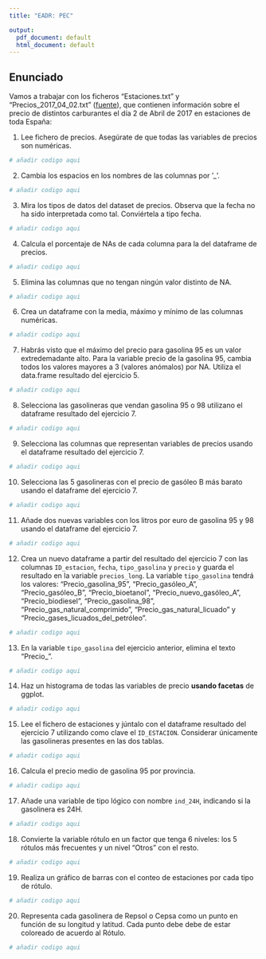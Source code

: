```yaml
---
title: "EADR: PEC"

output:
  pdf_document: default
  html_document: default
---
```


## Enunciado

Vamos a trabajar con los ficheros "Estaciones.txt" y "Precios_2017_04_02.txt" ([fuente](https://geoportalgasolineras.es/#/Descargas)), que contienen información sobre el precio de distintos carburantes el día 2 de Abril de 2017 en estaciones de toda España:

  1. Lee fichero de precios. Asegúrate de que todas las variables de precios son numéricas.
```r
# añadir codigo aqui
```
  
  2. Cambia los espacios en los nombres de las columnas por '_'.
```r
# añadir codigo aqui
```
  
  3. Mira los tipos de datos del dataset de precios. Observa que la fecha no ha sido interpretada como tal. Conviértela a tipo fecha.
```r
# añadir codigo aqui
```
  
  4. Calcula el porcentaje de NAs de cada columna para la del dataframe de precios.
```r
# añadir codigo aqui
```
  
  5. Elimina las columnas que no tengan ningún valor distinto de NA.
```r
# añadir codigo aqui
```
  
  6. Crea un dataframe con la media, máximo y mínimo de las columnas numéricas.
```r
# añadir codigo aqui
```
  
  7. Habrás visto que el máximo del precio para gasolina 95 es un valor extredemadante alto. Para la variable precio de la gasolina 95, cambia todos los valores mayores a 3 (valores anómalos) por NA. Utiliza el data.frame resultado del ejercicio 5.
```r
# añadir codigo aqui
```
  
  8. Selecciona las gasolineras que vendan gasolina 95 o 98 utilizano el dataframe resultado del ejercicio 7.
```r
# añadir codigo aqui
```
  
  9. Selecciona las columnas que representan variables de precios usando el dataframe resultado del ejercicio 7.
```r
# añadir codigo aqui
```
  
  10. Selecciona las 5 gasolineras con el precio de gasóleo B más barato usando el dataframe del ejercicio 7.
```r
# añadir codigo aqui
```
  
  11. Añade dos nuevas variables con los litros por euro de gasolina 95 y 98 usando el dataframe del ejercicio 7.
```r
# añadir codigo aqui
```
  
  12. Crea un nuevo dataframe a partir del resultado del ejercicio 7 con las columnas `ID_estacion`, `fecha`, `tipo_gasolina` y `precio` y guarda el resultado en la variable `precios_long`. La variable `tipo_gasolina` tendrá los valores: "Precio_gasolina_95", "Precio_gasóleo_A", "Precio_gasóleo_B", "Precio_bioetanol", "Precio_nuevo_gasóleo_A", "Precio_biodiesel", "Precio_gasolina_98", "Precio_gas_natural_comprimido", "Precio_gas_natural_licuado" y "Precio_gases_licuados_del_petróleo".
```r
# añadir codigo aqui
```
  
  13. En la variable `tipo_gasolina` del ejercicio anterior, elimina el texto "Precio_".
```r
# añadir codigo aqui
```
  
  14. Haz un histograma de todas las variables de precio **usando facetas** de ggplot.
```r
# añadir codigo aqui
```
  
  15. Lee el fichero de estaciones y júntalo con el dataframe resultado del ejercicio 7 utilizando como clave el `ID_ESTACION`. Considerar únicamente las gasolineras presentes en las dos tablas.
```r
# añadir codigo aqui
```
  
  16. Calcula el precio medio de gasolina 95 por provincia.
```r
# añadir codigo aqui
```
  
  17. Añade una variable de tipo lógico con nombre `ind_24H`, indicando si la gasolinera es 24H.
```r
# añadir codigo aqui
```
  
  18. Convierte la variable rótulo en un factor que tenga 6 niveles: los 5 rótulos más frecuentes y un nivel "Otros" con el resto.
```r
# añadir codigo aqui
```
  
  19. Realiza un gráfico de barras con el conteo de estaciones por cada tipo de rótulo.
```r
# añadir codigo aqui
```
  
  20. Representa cada gasolinera de Repsol o Cepsa como un punto en función de su longitud y latitud. Cada punto debe debe de estar coloreado de acuerdo al Rótulo.
```r
# añadir codigo aqui
```

